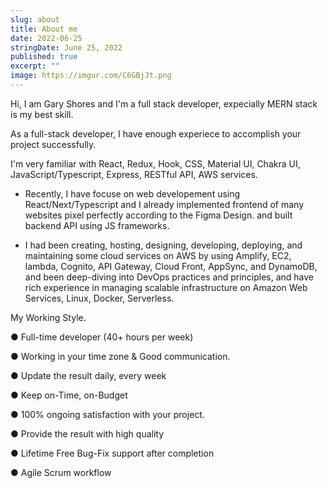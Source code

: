 ```yaml
---
slug: about
title: About me
date: 2022-06-25
stringDate: June 25, 2022
published: true
excerpt: ""
image: https://imgur.com/C6GBjJt.png
---
```


Hi,
I am Gary Shores and I'm a full stack developer, expecially MERN stack is my best skill.

As a full-stack developer, I have enough experiece to accomplish your project successfully.

I'm very familiar with React, Redux, Hook, CSS, Material UI, Chakra UI, JavaScript/Typescript, Express, RESTful API, AWS services.

- Recently, I have focuse on web developement using React/Next/Typescript and I already implemented frontend of many websites pixel perfectly according to the Figma Design. and built backend API using JS frameworks.

- I had been creating, hosting, designing, developing, deploying, and maintaining some cloud services on AWS by using Amplify, EC2, lambda, Cognito, API Gateway, Cloud Front, AppSync, and DynamoDB, and been deep-diving into DevOps practices and principles, and have rich experience in managing scalable infrastructure on Amazon Web Services, Linux, Docker, Serverless.

My Working Style.

● Full-time developer (40+ hours per week)

● Working in your time zone & Good communication.

● Update the result daily, every week

● Keep on-Time, on-Budget

● 100% ongoing satisfaction with your project.

● Provide the result with high quality

● Lifetime Free Bug-Fix support after completion

● Agile Scrum workflow
